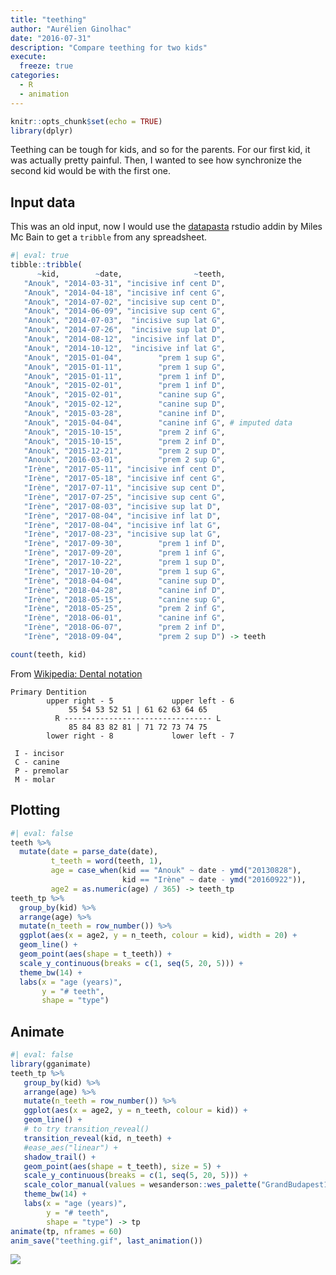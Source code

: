 ```yaml
---
title: "teething"
author: "Aurélien Ginolhac"
date: "2016-07-31"
description: "Compare teething for two kids"
execute: 
  freeze: true
categories:
  - R
  - animation
---
```


```r
knitr::opts_chunk$set(echo = TRUE)
library(dplyr)
```

Teething can be tough for kids, and so for the parents. For our first kid, it was actually pretty painful.
Then, I wanted to see how synchronize the second kid would be with the first one.

## Input data

This was an old input, now I would use the [datapasta](https://github.com/milesmcbain/datapasta) rstudio addin by Miles Mc Bain to get a `tribble` from any spreadsheet.

```r
#| eval: true
tibble::tribble(
      ~kid,        ~date,                ~teeth,
   "Anouk", "2014-03-31", "incisive inf cent D",
   "Anouk", "2014-04-18", "incisive inf cent G",
   "Anouk", "2014-07-02", "incisive sup cent D",
   "Anouk", "2014-06-09", "incisive sup cent G",
   "Anouk", "2014-07-03",  "incisive sup lat G",
   "Anouk", "2014-07-26",  "incisive sup lat D",
   "Anouk", "2014-08-12",  "incisive inf lat D",
   "Anouk", "2014-10-12",  "incisive inf lat G",
   "Anouk", "2015-01-04",        "prem 1 sup G",
   "Anouk", "2015-01-11",        "prem 1 sup G",
   "Anouk", "2015-01-11",        "prem 1 inf D",
   "Anouk", "2015-02-01",        "prem 1 inf D",
   "Anouk", "2015-02-01",        "canine sup G",
   "Anouk", "2015-02-12",        "canine sup D",
   "Anouk", "2015-03-28",        "canine inf D",
   "Anouk", "2015-04-04",        "canine inf G", # imputed data
   "Anouk", "2015-10-15",        "prem 2 inf G",
   "Anouk", "2015-10-15",        "prem 2 inf D",
   "Anouk", "2015-12-21",        "prem 2 sup D",
   "Anouk", "2016-03-01",        "prem 2 sup G",
   "Irène", "2017-05-11", "incisive inf cent D",
   "Irène", "2017-05-18", "incisive inf cent G",
   "Irène", "2017-07-11", "incisive sup cent D",
   "Irène", "2017-07-25", "incisive sup cent G",
   "Irène", "2017-08-03", "incisive sup lat D",
   "Irène", "2017-08-04", "incisive inf lat D",
   "Irène", "2017-08-04", "incisive inf lat G",
   "Irène", "2017-08-23", "incisive sup lat G",
   "Irène", "2017-09-30",        "prem 1 inf D",
   "Irène", "2017-09-20",        "prem 1 inf G",
   "Irène", "2017-10-22",        "prem 1 sup D",
   "Irène", "2017-10-20",        "prem 1 sup G",
   "Irène", "2018-04-04",        "canine sup D",
   "Irène", "2018-04-28",        "canine inf D",
   "Irène", "2018-05-15",        "canine sup G",
   "Irène", "2018-05-25",        "prem 2 inf G",
   "Irène", "2018-06-01",        "canine inf G",
   "Irène", "2018-06-07",        "prem 2 inf D",
   "Irène", "2018-09-04",        "prem 2 sup D") -> teeth
```
```r
count(teeth, kid)
```



From [Wikipedia: Dental notation](https://en.wikipedia.org/wiki/Dental_notation)

``` cell-output-stdout
Primary Dentition
        upper right - 5             upper left - 6
             55 54 53 52 51 | 61 62 63 64 65 
          R --------------------------------- L
             85 84 83 82 81 | 71 72 73 74 75 
        lower right - 8             lower left - 7

 I - incisor
 C - canine
 P - premolar
 M - molar
```





## Plotting


```r
#| eval: false
teeth %>%
  mutate(date = parse_date(date),
         t_teeth = word(teeth, 1),
         age = case_when(kid == "Anouk" ~ date - ymd("20130828"),
                         kid == "Irène" ~ date - ymd("20160922")),
         age2 = as.numeric(age) / 365) -> teeth_tp
teeth_tp %>%
  group_by(kid) %>%
  arrange(age) %>%
  mutate(n_teeth = row_number()) %>% 
  ggplot(aes(x = age2, y = n_teeth, colour = kid), width = 20) +
  geom_line() +
  geom_point(aes(shape = t_teeth)) +
  scale_y_continuous(breaks = c(1, seq(5, 20, 5))) +
  theme_bw(14) +
  labs(x = "age (years)",
       y = "# teeth",
       shape = "type")
```

## Animate

```r
#| eval: false
library(gganimate)
teeth_tp %>%
   group_by(kid) %>%
   arrange(age) %>%
   mutate(n_teeth = row_number()) %>% 
   ggplot(aes(x = age2, y = n_teeth, colour = kid)) +
   geom_line() +
   # to try transition_reveal()
   transition_reveal(kid, n_teeth) +
   #ease_aes("linear") +
   shadow_trail() +
   geom_point(aes(shape = t_teeth), size = 5) +
   scale_y_continuous(breaks = c(1, seq(5, 20, 5))) +
   scale_color_manual(values = wesanderson::wes_palette("GrandBudapest1")[3:4]) + 
   theme_bw(14) +
   labs(x = "age (years)",
        y = "# teeth",
        shape = "type") -> tp
animate(tp, nframes = 60)
anim_save("teething.gif", last_animation())
```

![](teething.gif)
